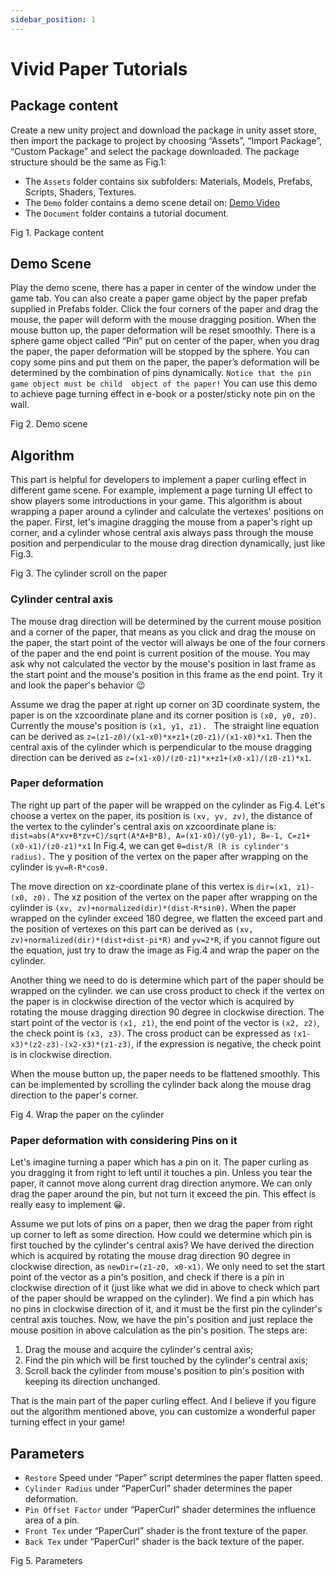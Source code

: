 ```yaml
---
sidebar_position: 1
---
```



# Vivid Paper Tutorials 

## Package content

Create a new unity project and download the package in unity asset store, then import the package 
to project by choosing “Assets”, “Import Package”, “Custom Package” and select the package 
downloaded. The package structure should be the same as Fig.1: 
* The `Assets` folder contains six subfolders: Materials, Models, Prefabs, Scripts, Shaders, Textures.
* The `Demo` folder contains a demo scene detail on: [Demo Video](https://www.youtube.com/watch?v=I2C-aJOc-ac)  
* The `Document` folder contains a tutorial document. 


<div style={{ display: 'flex', flexDirection: 'column', justifyContent: 'center', alignItems: 'center', }}>
    <CustomImage src="/img/vividpaper/Vivid_Paper_Image_Page1_0001.jpg" alt="1" width="200" style={{ margin: '10px 20px' }}/>
    <div style={{ fontSize: '12px', color: '#666', margin: '5px 0 0 0' }}>Fig 1. Package content</div>
</div>

## Demo Scene

Play the demo scene, there has a paper in center of the window under the game tab. You can also 
create a paper game object by the paper prefab supplied in Prefabs folder. Click the four corners of 
the paper and drag the mouse, the paper will deform with the mouse dragging position. When the 
mouse button up, the paper deformation will be reset smoothly. There is a sphere game object called 
“Pin” put on center of the paper, when you drag the paper, the paper deformation will be stopped by 
the sphere. You can copy some pins and put them on the paper, the paper’s deformation will be 
determined by the combination of pins dynamically. `Notice that the pin game object must be child 
object of the paper!` You can use this demo to achieve page turning effect in e-book or a 
poster/sticky note pin on the wall.

<div style={{ display: 'flex', flexDirection: 'column', justifyContent: 'center', alignItems: 'center', }}>
    <CustomImage src="/img/vividpaper/Vivid_Paper_Image_Page1_0002.jpg" alt="1" width="800" style={{ margin: '10px 20px' }}/>
    <div style={{ fontSize: '12px', color: '#666', margin: '5px 0 0 0' }}>Fig 2. Demo scene</div>
</div>

## Algorithm

This part is helpful for developers to implement a paper curling effect in different game scene. For 
example, implement a page turning UI effect to show players some introductions in your game. 
This algorithm is about wrapping a paper around a cylinder and calculate the vertexes' positions on 
the paper. First, let's imagine dragging the mouse from a paper's right up corner, and a cylinder 
whose central axis always pass through the mouse position and perpendicular to the mouse drag 
direction dynamically, just like Fig.3.

<div style={{ display: 'flex', flexDirection: 'column', justifyContent: 'center', alignItems: 'center', }}>
    <CustomImage src="/img/vividpaper/Vivid_Paper_Image_Page2_0001.jpg" alt="1" width="400" style={{ margin: '10px 20px' }}/>
    <div style={{ fontSize: '12px', color: '#666', margin: '5px 0 0 0' }}>Fig 3. The cylinder scroll on the paper</div>
</div>

### Cylinder central axis

The mouse drag direction will be determined by the current mouse position and a corner of the paper, 
that means as you click and drag the mouse on the paper, the start point of the vector will always be 
one of the four corners of the paper and the end point is current position of the mouse. You may ask 
why not calculated the vector by the mouse's position in last frame as the start point and the mouse's 
position in this frame as the end point. Try it and look the paper's behavior 😉

Assume we drag the paper at right up corner on 3D coordinate system, the paper is on the xzcoordinate plane and its corner position is `(x0, y0, z0)`. 
Currently the mouse's position is `(x1, y1, z1). `
The straight line equation can be derived as `z=(z1-z0)/(x1-x0)*x+z1+(z0-z1)/(x1-x0)*x1`. Then 
the central axis of the cylinder which is perpendicular to the mouse dragging direction can be derived 
as `z=(x1-x0)/(z0-z1)*x+z1+(x0-x1)/(z0-z1)*x1`.

### Paper deformation

The right up part of the paper will be wrapped on the cylinder as Fig.4. Let's choose a vertex on the 
paper, its position is `(xv, yv, zv)`, the distance of the vertex to the cylinder's central axis on xzcoordinate plane is:
`dist=abs(A*xv+B*zv+C)/sqrt(A*A+B*B), A=(x1-x0)/(y0-y1), B=-1, C=z1+(x0-x1)/(z0-z1)*x1`
In Fig.4, we can get `θ=dist/R (R is cylinder's radius).` The y position of the vertex on the paper after 
wrapping on the cylinder is `yv=R-R*cosθ.`

The move direction on xz-coordinate plane of this vertex is `dir=(x1, z1)-(x0, z0).` The xz position 
of the vertex on the paper after wrapping on the cylinder is `(xv, zv)+normalized(dir)*(dist-R*sinθ)`.
When the paper wrapped on the cylinder exceed 180 degree, we flatten the exceed part and the 
position of vertexes on this part can be derived as `(xv, zv)+normalized(dir)*(dist+dist-pi*R)` and `yv=2*R`, if you cannot figure out the equation, just try to draw the image as Fig.4 and 
wrap the paper on the cylinder.

Another thing we need to do is determine which part of the paper should be wrapped on the cylinder.
we can use cross product to check if the vertex on the paper is in clockwise direction of the vector 
which is acquired by rotating the mouse dragging direction 90 degree in clockwise direction. The 
start point of the vector is `(x1, z1)`, the end point of the vector is `(x2, z2)`, the check point is `(x3, z3)`. 
The cross product can be expressed as `(x1-x3)*(z2-z3)-(x2-x3)*(z1-z3)`, if the expression is
negative, the check point is in clockwise direction.

When the mouse button up, the paper needs to be flattened smoothly. This can be implemented by 
scrolling the cylinder back along the mouse drag direction to the paper's corner.

<div style={{ display: 'flex', flexDirection: 'column', justifyContent: 'center', alignItems: 'center', }}>
    <CustomImage src="/img/vividpaper/Vivid_Paper_Image_Page3_0001.jpg" alt="1" width="400" style={{ margin: '10px 20px' }}/>
    <div style={{ fontSize: '12px', color: '#666', margin: '5px 0 0 0' }}>Fig 4. Wrap the paper on the cylinder</div>
</div>

###  Paper deformation with considering Pins on it

Let's imagine turning a paper which has a pin on it. The paper curling as you dragging it from right 
to left until it touches a pin. Unless you tear the paper, it cannot move along current drag direction 
anymore. We can only drag the paper around the pin, but not turn it exceed the pin. This effect is 
really easy to implement 😀.

Assume we put lots of pins on a paper, then we drag the paper from right up corner to left as some 
direction. How could we determine which pin is first touched by the cylinder's central axis? We 
have derived the direction which is acquired by rotating the mouse drag direction 90 degree in 
clockwise direction, as `newDir=(z1-z0, x0-x1)`. We only need to set the start point of the vector as 
a pin's position, and check if there is a pin in clockwise direction of it (just like what we did in above 
to check which part of the paper should be wrapped on the cylinder). We find a pin which has no 
pins in clockwise direction of it, and it must be the first pin the cylinder's central axis touches.
Now, we have the pin's position and just replace the mouse position in above calculation as the pin's 
position. The steps are:
1. Drag the mouse and acquire the cylinder's central axis; 
2. Find the pin which will be first touched by the cylinder's central axis;
3. Scroll back the cylinder from mouse's position to pin's position with keeping its direction 
unchanged.

That is the main part of the paper curling effect. And I believe if you figure out the algorithm 
mentioned above, you can customize a wonderful paper turning effect in your game!

##  Parameters

* `Restore` Speed under “Paper” script determines the paper flatten speed.
* `Cylinder Radius` under “PaperCurl” shader determines the paper deformation.
* `Pin Offset Factor` under “PaperCurl” shader determines the influence area of a pin.
* `Front Tex` under “PaperCurl” shader is the front texture of the paper.
* `Back Tex` under “PaperCurl” shader is the back texture of the paper.

<div style={{ display: 'flex', flexDirection: 'column', justifyContent: 'center', alignItems: 'center', }}>
    <CustomImage src="/img/vividpaper/Vivid_Paper_Image_Page4_0001.jpg" alt="1" width="500" style={{ margin: '10px 20px' }}/>
    <div style={{ fontSize: '12px', color: '#666', margin: '5px 0 0 0' }}>Fig 5. Parameters</div>
</div>